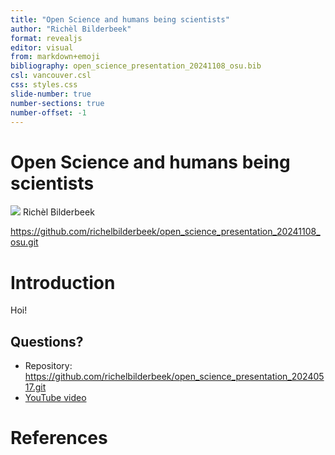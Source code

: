 ```yaml
---
title: "Open Science and humans being scientists"
author: "Richèl Bilderbeek"
format: revealjs
editor: visual
from: markdown+emoji
bibliography: open_science_presentation_20241108_osu.bib
csl: vancouver.csl
css: styles.css
slide-number: true
number-sections: true
number-offset: -1
---
```


# Open Science and humans being scientists

![](CC0.png) Richèl Bilderbeek

<https://github.com/richelbilderbeek/open_science_presentation_20241108_osu.git>

# Introduction

Hoi!

## Questions?

-   Repository: <https://github.com/richelbilderbeek/open_science_presentation_20240517.git>
-   [YouTube video](https://youtu.be/EeuxtCcWNRQ?si=2GI541lsLL7Xb5_0)

# References {#references}

